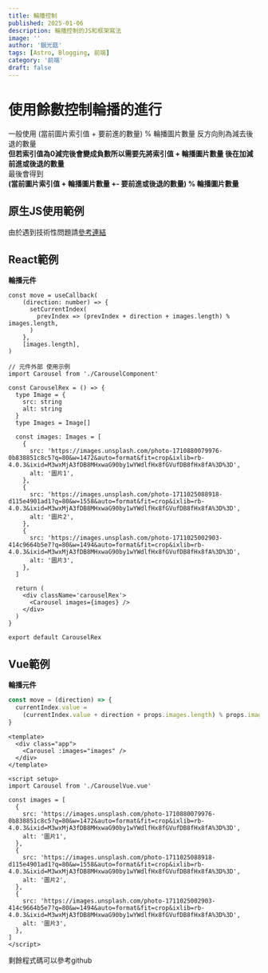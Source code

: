 ```yaml
---
title: 輪播控制
published: 2025-01-06
description: 輪播控制的JS和框架寫法
image: ''
author: '銀光菇'
tags: [Astro, Blogging, 前端]
category: '前端'
draft: false 
---
```


# 使用餘數控制輪播的進行
一般使用 (當前圖片索引值 + 要前進的數量) % 輪播圖片數量 反方向則為減去後退的數量  
**但若索引值為0減完後會變成負數所以需要先將索引值 + 輪播圖片數量 後在加減前進或後退的數量**  
最後會得到  
**(當前圖片索引值 + 輪播圖片數量 +- 要前進或後退的數量) % 輪播圖片數量**

## 原生JS使用範例  
由於遇到技術性問題請[參考連結](https://codepen.io/genesynthesis/pen/jENmLVp)

## React範例
<CarouselRex client:load />

**輪播元件**
```tsx
const move = useCallback(
    (direction: number) => {
      setCurrentIndex(
        prevIndex => (prevIndex + direction + images.length) % images.length,
      )
    },
    [images.length],
)
```

```tsx
// 元件外部 使用示例
import Carousel from './CarouselComponent'

const CarouselRex = () => {
  type Image = {
    src: string
    alt: string
  }
  type Images = Image[]

  const images: Images = [
    {
      src: 'https://images.unsplash.com/photo-1710880079976-0b838851c8c5?q=80&w=1472&auto=format&fit=crop&ixlib=rb-4.0.3&ixid=M3wxMjA3fDB8MHxwaG90by1wYWdlfHx8fGVufDB8fHx8fA%3D%3D',
      alt: '圖片1',
    },
    {
      src: 'https://images.unsplash.com/photo-1711025088918-d115e4901ad1?q=80&w=1558&auto=format&fit=crop&ixlib=rb-4.0.3&ixid=M3wxMjA3fDB8MHxwaG90by1wYWdlfHx8fGVufDB8fHx8fA%3D%3D',
      alt: '圖片2',
    },
    {
      src: 'https://images.unsplash.com/photo-1711025002903-414c9664b5e7?q=80&w=1494&auto=format&fit=crop&ixlib=rb-4.0.3&ixid=M3wxMjA3fDB8MHxwaG90by1wYWdlfHx8fGVufDB8fHx8fA%3D%3D',
      alt: '圖片3',
    },
  ]

  return (
    <div className='carouselRex'>
      <Carousel images={images} />
    </div>
  )
}

export default CarouselRex

```

## Vue範例
<CarouselVex client:load />

**輪播元件**
```js
const move = (direction) => {
  currentIndex.value =
    (currentIndex.value + direction + props.images.length) % props.images.length
}
```

```vue
<template>
  <div class="app">
    <Carousel :images="images" />
  </div>
</template>

<script setup>
import Carousel from './CarouselVue.vue'

const images = [
  {
    src: 'https://images.unsplash.com/photo-1710880079976-0b838851c8c5?q=80&w=1472&auto=format&fit=crop&ixlib=rb-4.0.3&ixid=M3wxMjA3fDB8MHxwaG90by1wYWdlfHx8fGVufDB8fHx8fA%3D%3D',
    alt: '圖片1',
  },
  {
    src: 'https://images.unsplash.com/photo-1711025088918-d115e4901ad1?q=80&w=1558&auto=format&fit=crop&ixlib=rb-4.0.3&ixid=M3wxMjA3fDB8MHxwaG90by1wYWdlfHx8fGVufDB8fHx8fA%3D%3D',
    alt: '圖片2',
  },
  {
    src: 'https://images.unsplash.com/photo-1711025002903-414c9664b5e7?q=80&w=1494&auto=format&fit=crop&ixlib=rb-4.0.3&ixid=M3wxMjA3fDB8MHxwaG90by1wYWdlfHx8fGVufDB8fHx8fA%3D%3D',
    alt: '圖片3',
  },
]
</script>

```

剩餘程式碼可以參考github
